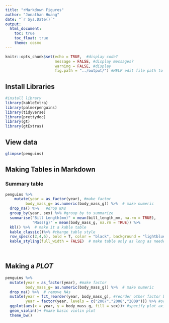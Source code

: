 ```yaml
---
title: "rMarkdown Figures"
author: "Jonathan Huang"
date: "`r Sys.Date()`"
output: 
  html_document:
    toc: true 
    toc_float: true
    theme: cosmo
---
```

<!-- fig.path to set output  -->
```r
knitr::opts_chunk$set(echo = TRUE,  #display code?
                      message = FALSE, #display messages?
                      warning = FALSE, #display 
                      fig.path = "../output/") #HELP edit file path to save in output folder
```
## Install Libraries
```r
#install library
library(kableExtra)
library(palmerpenguins)
library(tidyverse)
library(prettydoc)
library(gt)
library(gtExtras)
```

## View data 
```r
glimpse(penguins)
```


## Making Tables in Markdown

### Summary table
```r
penguins %>% 
    mutate(year = as_factor(year), #make factor 
         body_mass_g= as.numeric(body_mass_g)) %>%  # make numeric
  drop_na() %>%   #drop NAs
  group_by(year, sex) %>% #group by to summarize
  summarise("Bill Length(mm)" = mean(bill_length_mm, na.rm = TRUE),
            "Mass(g)" = mean(body_mass_g, na.rm = TRUE)) %>%
  kbl() %>%  # make it a kable table
  kable_classic()%>% #change table style
  row_spec(c(2,4,6), bold = T, color = "black", background = "lightblue") %>%  #edit row and text color 
  kable_styling(full_width = FALSE)  # make table only as long as needed

  
```


## Making a *PLOT*
```r
penguins %>% 
  mutate(year = as_factor(year), #make factor 
         body_mass_g= as.numeric(body_mass_g)) %>%  # make numeric
  drop_na() %>%  # remove NAs
  mutate(year = fct_reorder(year, body_mass_g), #reorder other factor based on these two
         year = factor(year, levels = c("2007","2008","2009"))) %>% #order factor of year
  ggplot(aes(x = year, y = body_mass_g, fill = sex))+ #specify plot axis
  geom_violin()+ #make basic violin plot
  theme_bw()
  
```



